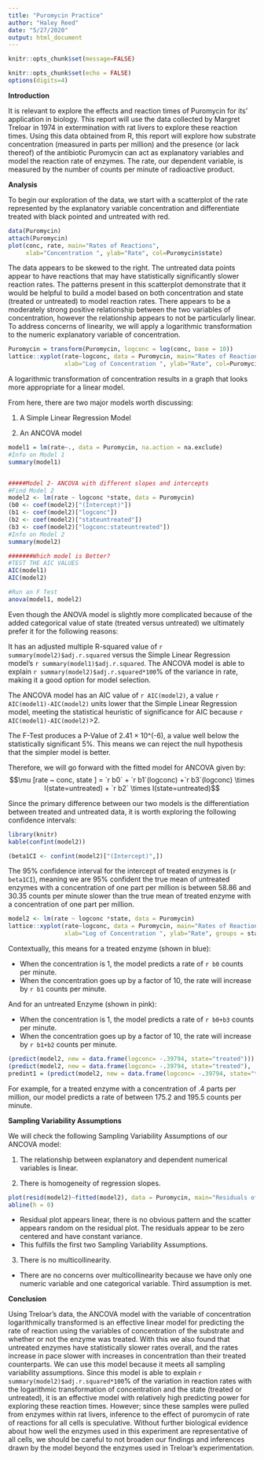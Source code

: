 ```yaml
---
title: "Puromycin Practice"
author: "Haley Reed"
date: "5/27/2020"
output: html_document
---
```

```r
knitr::opts_chunk$set(message=FALSE)
```

```r
knitr::opts_chunk$set(echo = FALSE)
options(digits=4)
```

**Introduction**

It is relevant to explore the effects and reaction times of Puromycin for its’ application in biology. This report will use the data collected by Margret Treloar in 1974 in extermination with rat livers to explore these reaction times. Using this data obtained from R, this report will explore how substrate concentration (measured in parts per million) and the presence (or lack thereof) of the antibiotic Puromycin can act as explanatory variables and model the reaction rate of enzymes. The rate, our dependent variable, is measured by the number of counts per minute of radioactive product. 

**Analysis**

To begin our exploration of the data, we start with a scatterplot of the rate represented by the explanatory variable concentration and differentiate treated with black pointed and untreated with red. 
```r
data(Puromycin)
attach(Puromycin)
plot(conc, rate, main="Rates of Reactions",
     xlab="Concentration ", ylab="Rate", col=Puromycin$state)
```

The data appears to be skewed to the right. The untreated data points appear to have reactions that may have statistically significantly slower reaction rates. The patterns present in this scatterplot demonstrate that it would be helpful to build a model based on both concentration and state (treated or untreated) to model reaction rates. There appears to be a moderately strong positive relationship between the two variables of concentration, however the relationship appears to not be particularly linear. To address concerns of linearity, we will apply a logarithmic transformation to the numeric explanatory variable of concentration. 

 
```r
Puromycin = transform(Puromycin, logconc = log(conc, base = 10))
lattice::xyplot(rate~logconc, data = Puromycin, main="Rates of Reactions",
                xlab="Log of Concentration ", ylab="Rate", col=Puromycin$state)
```

A logarithmic transformation of concentration results in a graph that looks more appropriate for a linear model.

From here, there are two major models worth discussing:

1.	A Simple Linear Regression Model

2.	An ANCOVA model

```R
model1 = lm(rate~., data = Puromycin, na.action = na.exclude)
#Info on Model 1
summary(model1)


#####Model 2- ANCOVA with different slopes and intercepts
#Find Model 2
model2 <- lm(rate ~ logconc *state, data = Puromycin)
(b0 <- coef(model2)["(Intercept)"])
(b1 <- coef(model2)["logconc"])
(b2 <- coef(model2)["stateuntreated"])
(b3 <- coef(model2)["logconc:stateuntreated"])
#Info on Model 2
summary(model2)

#######Which model is Better?
#TEST THE AIC VALUES
AIC(model1)
AIC(model2)

#Run an F Test
anova(model1, model2)
```

Even though the ANOVA model is slightly more complicated because of the added categorical value of state (treated versus untreated) we ultimately prefer it for the following reasons: 

It has an adjusted multiple R-squared value of `r summary(model2)$adj.r.squared` versus the Simple Linear Regression model’s `r summary(model1)$adj.r.squared`. The ANCOVA model is able to explain `r summary(model2)$adj.r.squared*100`% of the variance in rate, making it a good option for model selection.

The ANCOVA model has an AIC value of `r AIC(model2)`, a value `r AIC(model1)-AIC(model2)` units lower that the Simple Linear Regression model, meeting the statistical heuristic of significance for AIC because `r AIC(model1)-AIC(model2)`>2. 

The F-Test produces a P-Value of 2.41 × 10^(-6), a value well below the statistically significant 5%. This means we can reject the null hypothesis that the simpler model is better.

Therefore, we will go forward with the fitted model for ANCOVA given by:
$$\mu  [rate ~ conc, state ] = `r b0` + `r b1`(logconc) +`r b3`(logconc) \times I(state=untreated) + `r b2` \times I(state=untreated)$$


Since the primary difference between our two models is the differentiation between treated and untreated data, it is worth exploring the following confidence intervals:

```R
library(knitr)
kable(confint(model2))
```
```R
(beta1CI <- confint(model2)["(Intercept)",])
```

The 95% confidence interval for the intercept of treated enzymes is (`r beta1CI`), meaning we are 95% confident the true mean of untreated enzymes with a concentration of one part per million is between 58.86 and 30.35 counts per minute slower than the true mean of treated enzyme with a concentration of one part per million.

```R
model2 <- lm(rate ~ logconc *state, data = Puromycin)
lattice::xyplot(rate~logconc, data = Puromycin, main="Rates of Reactions",
                xlab="Log of Concentration ", ylab="Rate", groups = state,type = c("p","r"))
```

Contextually, this means for a treated enzyme (shown in blue):

* When the concentration is 1, the model predicts a rate of `r b0` counts per minute. 
* When the concentration goes up by a factor of 10, the rate will increase by `r b1` counts per minute.

And for an untreated Enzyme (shown in pink):

* When the concentration is 1, the model predicts a rate of `r b0+b3` counts per minute. 
* When the concentration goes up by a factor of 10, the rate will increase by `r b1+b2` counts per minute.

```R
(predict(model2, new = data.frame(logconc= -.39794, state="treated")))
(predict(model2, new = data.frame(logconc= -.39794, state="treated"),  interval = "confidence"))
predint1 = (predict(model2, new = data.frame(logconc= -.39794, state="treated"), interval="predict"))
```

For example, for a treated enzyme with a concentration of .4 parts per million, our model predicts a rate of between 175.2 and 195.5 counts per minute.

**Sampling Variability Assumptions**

We will check the following Sampling Variability Assumptions of our ANCOVA model:

1.	The relationship between explanatory and dependent numerical variables is linear.

2.	There is homogeneity of regression slopes.

```R
plot(resid(model2)~fitted(model2), data = Puromycin, main="Residuals of ANCOVA Model", xlab="Fitted Rate Values", ylab="Residuals of Rates")
abline(h = 0)
```

* Residual plot appears linear, there is no obvious pattern and the scatter appears random on the residual plot. The residuals appear to be zero centered and have constant variance.
* This fulfills the first two Sampling Variability Assumptions.

3. There is no multicollinearity. 
* There are no concerns over multicollinearity because we have only one numeric variable and one categorical variable. Third assumption is met.

**Conclusion**

Using Treloar’s data, the ANCOVA model with the variable of concentration logarithmically transformed is an effective linear model for predicting the rate of reaction using the variables of concentration of the substrate and whether or not the enzyme was treated. With this we also found that untreated enzymes have statistically slower rates overall, and the rates increase in pace slower with increases in concentration than their treated counterparts. We can use this model because it meets all sampling variability assumptions. Since this model is able to explain `r summary(model2)$adj.r.squared*100`% of the variation in reaction rates with the logarithmic transformation of concentration and the state (treated or untreated), it is an effective model with relatively high predicting power for exploring these reaction times. However; since these samples were pulled from enzymes within rat livers, inference to the effect of puromycin of rate of reactions for all cells is speculative. Without further biological evidence about how well the enzymes used in this experiment are representative of all cells, we should be careful to not broaden our findings and inferences drawn by the model beyond the enzymes used in Treloar’s experimentation.